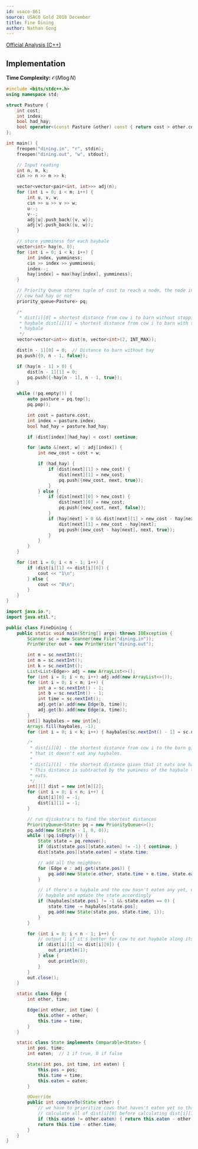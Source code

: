 ```yaml
---
id: usaco-861
source: USACO Gold 2018 December
title: Fine Dining
author: Nathan Gong
---
```


[Official Analysis (C++)](http://www.usaco.org/current/data/sol_dining_gold_dec18.html)

## Implementation

**Time Complexity:** $\mathcal{O}(M\log N)$

<LanguageSection>
<CPPSection>

```cpp
#include <bits/stdc++.h>
using namespace std;

struct Pasture {
	int cost;
	int index;
	bool had_hay;
	bool operator<(const Pasture &other) const { return cost > other.cost; } // For min-heap
};

int main() {
	freopen("dining.in", "r", stdin);
	freopen("dining.out", "w", stdout);

	// Input reading
	int n, m, k;
	cin >> n >> m >> k;

	vector<vector<pair<int, int>>> adj(n);
	for (int i = 0; i < m; i++) {
		int u, v, w;
		cin >> u >> v >> w;
		u--;
		v--;
		adj[u].push_back({v, w});
		adj[v].push_back({u, w});
	}

	// store yumminess for each haybale
	vector<int> hay(n, 0);
	for (int i = 0; i < k; i++) {
		int index, yumminess;
		cin >> index >> yumminess;
		index--;
		hay[index] = max(hay[index], yumminess);
	}

	// Priority Queue stores tuple of cost to reach a node, the node index, and whether
	// cow had hay or not
	priority_queue<Pasture> pq;

	/*
	 * dist[i][0] = shortest distance from cow i to barn without stopping for any
	 * haybale dist[i][1] = shortest distance from cow i to barn with stopping for one
	 * haybale
	 */
	vector<vector<int>> dist(n, vector<int>(2, INT_MAX));

	dist[n - 1][0] = 0;  // Distance to barn without hay
	pq.push({0, n - 1, false});

	if (hay[n - 1] > 0) {
		dist[n - 1][1] = 0;
		pq.push({-hay[n - 1], n - 1, true});
	}

	while (!pq.empty()) {
		auto pasture = pq.top();
		pq.pop();

		int cost = pasture.cost;
		int index = pasture.index;
		bool had_hay = pasture.had_hay;

		if (dist[index][had_hay] < cost) continue;

		for (auto &[next, w] : adj[index]) {
			int new_cost = cost + w;

			if (had_hay) {
				if (dist[next][1] > new_cost) {
					dist[next][1] = new_cost;
					pq.push({new_cost, next, true});
				}
			} else {
				if (dist[next][0] > new_cost) {
					dist[next][0] = new_cost;
					pq.push({new_cost, next, false});
				}
				if (hay[next] > 0 && dist[next][1] > new_cost - hay[next]) {
					dist[next][1] = new_cost - hay[next];
					pq.push({new_cost - hay[next], next, true});
				}
			}
		}
	}

	for (int i = 0; i < n - 1; i++) {
		if (dist[i][1] <= dist[i][0]) {
			cout << "1\n";
		} else {
			cout << "0\n";
		}
	}
}
```

</CPPSection>
<JavaSection>

```java
import java.io.*;
import java.util.*;

public class FineDining {
	public static void main(String[] args) throws IOException {
		Scanner sc = new Scanner(new File("dining.in"));
		PrintWriter out = new PrintWriter("dining.out");

		int n = sc.nextInt();
		int m = sc.nextInt();
		int k = sc.nextInt();
		List<List<Edge>> adj = new ArrayList<>();
		for (int i = 0; i < n; i++) adj.add(new ArrayList<>());
		for (int i = 0; i < m; i++) {
			int a = sc.nextInt() - 1;
			int b = sc.nextInt() - 1;
			int time = sc.nextInt();
			adj.get(a).add(new Edge(b, time));
			adj.get(b).add(new Edge(a, time));
		}
		int[] haybales = new int[n];
		Arrays.fill(haybales, -1);
		for (int i = 0; i < k; i++) { haybales[sc.nextInt() - 1] = sc.nextInt(); }

		/*
		 * dist[i][0] - the shortest distance from cow i to the barn given
		 * that it doesn't eat any haybales.
		 *
		 * dist[i][1] - the shortest distance given that it eats one haybale.
		 * This distance is subtracted by the yuminess of the haybale the cow
		 * eats.
		 */
		int[][] dist = new int[n][2];
		for (int i = 0; i < n; i++) {
			dist[i][0] = -1;
			dist[i][1] = -1;
		}

		// run djiskstra's to find the shortest distances
		PriorityQueue<State> pq = new PriorityQueue<>();
		pq.add(new State(n - 1, 0, 0));
		while (!pq.isEmpty()) {
			State state = pq.remove();
			if (dist[state.pos][state.eaten] != -1) { continue; }
			dist[state.pos][state.eaten] = state.time;

			// add all the neighbors
			for (Edge e : adj.get(state.pos)) {
				pq.add(new State(e.other, state.time + e.time, state.eaten));
			}

			// if there's a haybale and the cow hasn't eaten any yet, eat the
			// haybale and update the state accordingly
			if (haybales[state.pos] != -1 && state.eaten == 0) {
				state.time -= haybales[state.pos];
				pq.add(new State(state.pos, state.time, 1));
			}
		}

		for (int i = 0; i < n - 1; i++) {
			// output 1 if it's better for cow to eat haybale along its path
			if (dist[i][1] <= dist[i][0]) {
				out.println(1);
			} else {
				out.println(0);
			}
		}
		out.close();
	}

	static class Edge {
		int other, time;

		Edge(int other, int time) {
			this.other = other;
			this.time = time;
		}
	}

	static class State implements Comparable<State> {
		int pos, time;
		int eaten;  // 1 if true, 0 if false

		State(int pos, int time, int eaten) {
			this.pos = pos;
			this.time = time;
			this.eaten = eaten;
		}

		@Override
		public int compareTo(State other) {
			// we have to prioritize cows that haven't eaten yet so that we
			// calculate all of dist[i][0] before calculating dist[i][1]
			if (this.eaten != other.eaten) { return this.eaten - other.eaten; }
			return this.time - other.time;
		}
	}
}
```

</JavaSection>
</LanguageSection>

